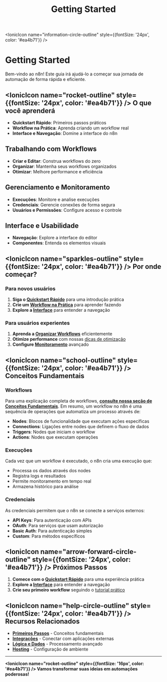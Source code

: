 ﻿---
title: Getting Started
sidebar_position: 1
description: Comece sua jornada com o n8n
keywords: [n8n, getting started, primeiros passos, tutorial, workflow]
---

<IonicIcon name="information-circle-outline" style={{fontSize: '24px', color: '#ea4b71'}} />

# Getting Started

Bem-vindo ao n8n! Este guia irá ajudá-lo a começar sua jornada de automação de forma rápida e eficiente.

## <IonicIcon name="rocket-outline" style={{fontSize: '24px', color: '#ea4b71'}} /> O que você aprenderá

- **Quickstart Rápido**: Primeiros passos práticos
- **Workflow na Prática**: Aprenda criando um workflow real
- **Interface e Navegação**: Domine a interface do n8n

## Trabalhando com Workflows

- **Criar e Editar**: Construa workflows do zero
- **Organizar**: Mantenha seus workflows organizados
- **Otimizar**: Melhore performance e eficiência

## Gerenciamento e Monitoramento

- **Execuções**: Monitore e analise execuções
- **Credenciais**: Gerencie conexões de forma segura
- **Usuários e Permissões**: Configure acesso e controle

## Interface e Usabilidade

- **Navegação**: Explore a interface do editor
- **Componentes**: Entenda os elementos visuais

## <IonicIcon name="sparkles-outline" style={{fontSize: '24px', color: '#ea4b71'}} /> Por onde começar?

### Para novos usuários

1. **Siga o [Quickstart Rápido](./quickstart-rapido)** para uma introdução prática
2. **Crie um [Workflow na Prática](./workflow-na-pratica)** para aprender fazendo
3. **Explore a [Interface](../interface/)** para entender a navegação

### Para usuários experientes

1. **Aprenda a [Organizar Workflows](../workflows/organizar)** eficientemente
2. **Otimize performance** com nossas [dicas de otimização](../workflows/otimizar)
3. **Configure [Monitoramento](../monitoring/)** avançado

## <IonicIcon name="school-outline" style={{fontSize: '24px', color: '#ea4b71'}} /> Conceitos Fundamentais

### Workflows

Para uma explicação completa de workflows, **[consulte nossa seção de Conceitos Fundamentais](../../primeiros-passos/conceitos-fundamentais)**. Em resumo, um workflow no n8n é uma sequência de operações que automatiza um processo através de:

- **Nodes**: Blocos de funcionalidade que executam ações específicas
- **Connections**: Ligações entre nodes que definem o fluxo de dados
- **Triggers**: Nodes que iniciam o workflow
- **Actions**: Nodes que executam operações

### Execuções

Cada vez que um workflow é executado, o n8n cria uma execução que:

- Processa os dados através dos nodes
- Registra logs e resultados
- Permite monitoramento em tempo real
- Armazena histórico para análise

### Credenciais

As credenciais permitem que o n8n se conecte a serviços externos:

- **API Keys**: Para autenticação com APIs
- **OAuth**: Para serviços que usam autorização
- **Basic Auth**: Para autenticação simples
- **Custom**: Para métodos específicos

## <IonicIcon name="arrow-forward-circle-outline" style={{fontSize: '24px', color: '#ea4b71'}} /> Próximos Passos

1. **Comece com o [Quickstart Rápido](./quickstart-rapido)** para uma experiência prática
2. **Explore a [Interface](../interface/)** para entender a navegação
3. **Crie seu primeiro workflow** seguindo o [tutorial prático](./workflow-na-pratica)

## <IonicIcon name="help-circle-outline" style={{fontSize: '24px', color: '#ea4b71'}} /> Recursos Relacionados

- **[Primeiros Passos](../../primeiros-passos/)** - Conceitos fundamentais
- **[Integrações](../../integracoes/)** - Conectar com aplicações externas
- **[Lógica e Dados](../../logica-e-dados/)** - Processamento avançado
- **[Hosting](../../hosting-n8n/)** - Configuração de ambiente

---

**<IonicIcon name="rocket-outline" style={{fontSize: '16px', color: '#ea4b71'}} /> Vamos transformar suas ideias em automações poderosas!**
